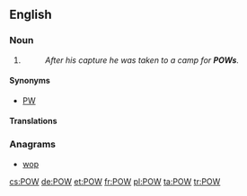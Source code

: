 {{also|pow}}
==English==

===Noun===
{{en-noun}}

# {{context|military|lang=en}} {{initialism of|prisoner of war|lang=en}}
#: ''After his capture he was taken to a camp for '''POWs'''.''

====Synonyms====
* [[PW]] {{qualifier|Canada|military}}

====Translations====
{{trans-top|initialism of prisoner of war}}
{{trans-mid}}
{{trans-bottom}}

===Anagrams===
* [[wop#English|wop]]

[[cs:POW]]
[[de:POW]]
[[et:POW]]
[[fr:POW]]
[[pl:POW]]
[[ta:POW]]
[[tr:POW]]
